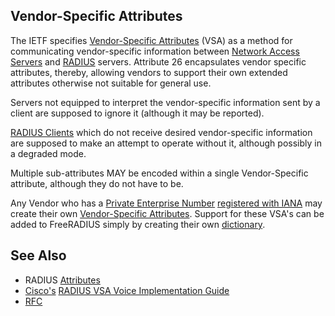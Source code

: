 ==Vendor-Specific Attributes==
The IETF specifies [[Vendor-Specific Attributes]] (VSA) as a method for communicating vendor-specific information between [[Network Access Server]]s and [[RADIUS]] servers. Attribute 26 encapsulates vendor specific attributes, thereby, allowing vendors to support their own extended attributes otherwise not suitable for general use.

Servers not equipped to interpret the vendor-specific information sent by a client are supposed to ignore it (although it may be reported).

[[RADIUS Clients]] which do not receive desired vendor-specific information
are supposed to make an attempt to operate without it, although possibly in a degraded mode.

Multiple sub-attributes MAY be encoded within a single Vendor-Specific attribute, although they do not have to be.

Any Vendor who has a [http://www.iana.org/assignments/enterprise-numbers Private Enterprise Number] [http://www.iana.org/cgi-bin/enterprise.pl registered with IANA] may create their own [[Vendor-Specific Attributes]]. Support for these VSA's can be added to FreeRADIUS simply by creating their own [[dictionary]].

==See Also==
* RADIUS [[Attributes]]
* [http://www.cisco.com/ Cisco's] [http://www.cisco.com/univercd/cc/td/doc/product/access/acs_serv/vapp_dev/vsaig3.htm RADIUS VSA Voice Implementation Guide]
* [[RFC]]